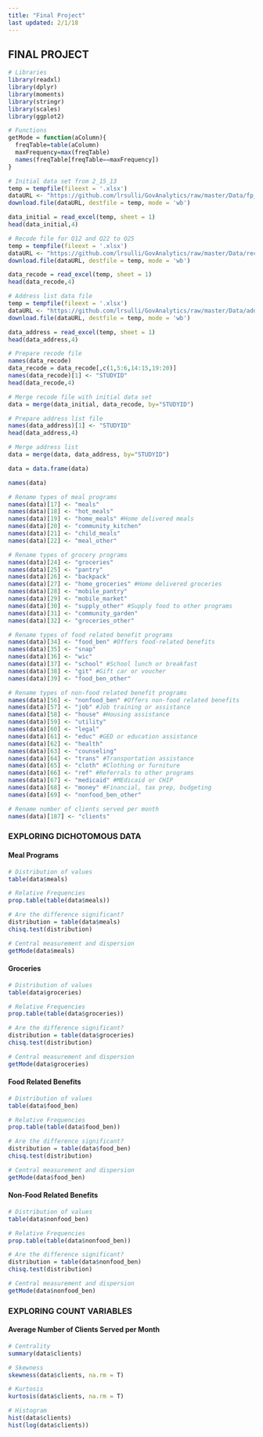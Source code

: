 ```yaml
---
title: "Final Project"
last updated: 2/1/18
---
```


## FINAL PROJECT

```r
# Libraries
library(readxl)
library(dplyr)
library(moments)
library(stringr)
library(scales)
library(ggplot2)

# Functions
getMode = function(aColumn){
  freqTable=table(aColumn)
  maxFrequency=max(freqTable)
  names(freqTable[freqTable==maxFrequency])
}
```

```r
# Initial data set from 2_15_13
temp = tempfile(fileext = '.xlsx')
dataURL <- "https://github.com/lrsulli/GovAnalytics/raw/master/Data/fp_survey_2_15_13.xlsx"
download.file(dataURL, destfile = temp, mode = 'wb')

data_initial = read_excel(temp, sheet = 1)
head(data_initial,4)
```

```r
# Recode file for Q12 and Q22 to Q25
temp = tempfile(fileext = '.xlsx')
dataURL <- "https://github.com/lrsulli/GovAnalytics/raw/master/Data/recode_Q12_Q22toQ25.xlsx"
download.file(dataURL, destfile = temp, mode = 'wb')

data_recode = read_excel(temp, sheet = 1)
head(data_recode,4)
```

```r
# Address list data file
temp = tempfile(fileext = '.xlsx')
dataURL <- "https://github.com/lrsulli/GovAnalytics/raw/master/Data/address_list_5_20_13.xlsx"
download.file(dataURL, destfile = temp, mode = 'wb')

data_address = read_excel(temp, sheet = 1)
head(data_address,4)
```

```r
# Prepare recode file
names(data_recode)
data_recode = data_recode[,c(1,5:6,14:15,19:20)]
names(data_recode)[1] <- "STUDYID"
head(data_recode,4)

# Merge recode file with initial data set
data = merge(data_initial, data_recode, by="STUDYID")
```

```r
# Prepare address list file
names(data_address)[1] <- "STUDYID"
head(data_address,4)

# Merge address list
data = merge(data, data_address, by="STUDYID")

data = data.frame(data)
```

```r
names(data)
```

```r

# Rename types of meal programs
names(data)[17] <- "meals"
names(data)[18] <- "hot_meals"
names(data)[19] <- "home_meals" #Home delivered meals
names(data)[20] <- "community_kitchen"
names(data)[21] <- "child_meals"
names(data)[22] <- "meal_other"

# Rename types of grocery programs
names(data)[24] <- "groceries"
names(data)[25] <- "pantry"
names(data)[26] <- "backpack"
names(data)[27] <- "home_groceries" #Home delivered groceries
names(data)[28] <- "mobile_pantry"
names(data)[29] <- "mobile_market"
names(data)[30] <- "supply_other" #Supply food to other programs
names(data)[31] <- "community_garden"
names(data)[32] <- "groceries_other"

# Rename types of food related benefit programs
names(data)[34] <- "food_ben" #Offers food-related benefits
names(data)[35] <- "snap"
names(data)[36] <- "wic"
names(data)[37] <- "school" #School lunch or breakfast
names(data)[38] <- "git" #Gift car or voucher
names(data)[39] <- "food_ben_other"

# Rename types of non-food related benefit programs
names(data)[56] <- "nonfood_ben" #Offers non-food related benefits
names(data)[57] <- "job" #Job training or assistance
names(data)[58] <- "house" #Housing assistance
names(data)[59] <- "utility"
names(data)[60] <- "legal"
names(data)[61] <- "educ" #GED or education assistance
names(data)[62] <- "health"
names(data)[63] <- "counseling"
names(data)[64] <- "trans" #Transportation assistance
names(data)[65] <- "cloth" #Clothing or furniture
names(data)[66] <- "ref" #Referrals to other programs
names(data)[67] <- "medicaid" #MEdicaid or CHIP
names(data)[68] <- "money" #Financial, tax prep, budgeting
names(data)[69] <- "nonfood_ben_other"

# Rename number of clients served per month
names(data)[187] <- "clients"
```

### EXPLORING DICHOTOMOUS DATA

#### Meal Programs

```r
# Distribution of values
table(data$meals)
```

```r
# Relative Frequencies
prop.table(table(data$meals))
```

```r
# Are the difference significant?
distribution = table(data$meals)
chisq.test(distribution)
```

```r
# Central measurement and dispersion
getMode(data$meals)
```

#### Groceries

```r
# Distribution of values
table(data$groceries)
```

```r
# Relative Frequencies
prop.table(table(data$groceries))
```

```r
# Are the difference significant?
distribution = table(data$groceries)
chisq.test(distribution)
```

```r
# Central measurement and dispersion
getMode(data$groceries)
```

#### Food Related Benefits

```r
# Distribution of values
table(data$food_ben)
```

```r
# Relative Frequencies
prop.table(table(data$food_ben))
```

```r
# Are the difference significant?
distribution = table(data$food_ben)
chisq.test(distribution)
```

```r
# Central measurement and dispersion
getMode(data$food_ben)
```

#### Non-Food Related Benefits

```r
# Distribution of values
table(data$nonfood_ben)
```

```r
# Relative Frequencies
prop.table(table(data$nonfood_ben))
```

```r
# Are the difference significant?
distribution = table(data$nonfood_ben)
chisq.test(distribution)
```

```r
# Central measurement and dispersion
getMode(data$nonfood_ben)
```

### EXPLORING COUNT VARIABLES

#### Average Number of Clients Served per Month

```r
# Centrality
summary(data$clients)
```

```r
# Skewness
skewness(data$clients, na.rm = T)
```

```r
# Kurtosis
kurtosis(data$clients, na.rm = T)
```

```r
# Histogram
hist(data$clients)
hist(log(data$clients))
```
